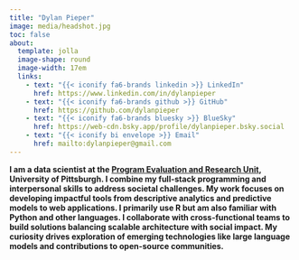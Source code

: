 ```yaml
---
title: "Dylan Pieper"
image: media/headshot.jpg
toc: false
about: 
  template: jolla
  image-shape: round
  image-width: 17em
  links:
    - text: "{{< iconify fa6-brands linkedin >}} LinkedIn"
      href: https://www.linkedin.com/in/dylanpieper
    - text: "{{< iconify fa6-brands github >}} GitHub" 
      href: https://github.com/dylanpieper
    - text: "{{< iconify fa6-brands bluesky >}} BlueSky"
      href: https://web-cdn.bsky.app/profile/dylanpieper.bsky.social
    - text: "{{< iconify bi envelope >}} Email"
      href: mailto:dylanpieper@gmail.com
---
```


**I am a data scientist at the [Program Evaluation and Research Unit](https://www.peru.pitt.edu), University of Pittsburgh. I combine my full-stack programming and interpersonal skills to address societal challenges. My work focuses on developing impactful tools from descriptive analytics and predictive models to web applications. I primarily use R but am also familiar with Python and other languages. I collaborate with cross-functional teams to build solutions balancing scalable architecture with social impact. My curiosity drives exploration of emerging technologies like large language models and contributions to open-source communities.**
